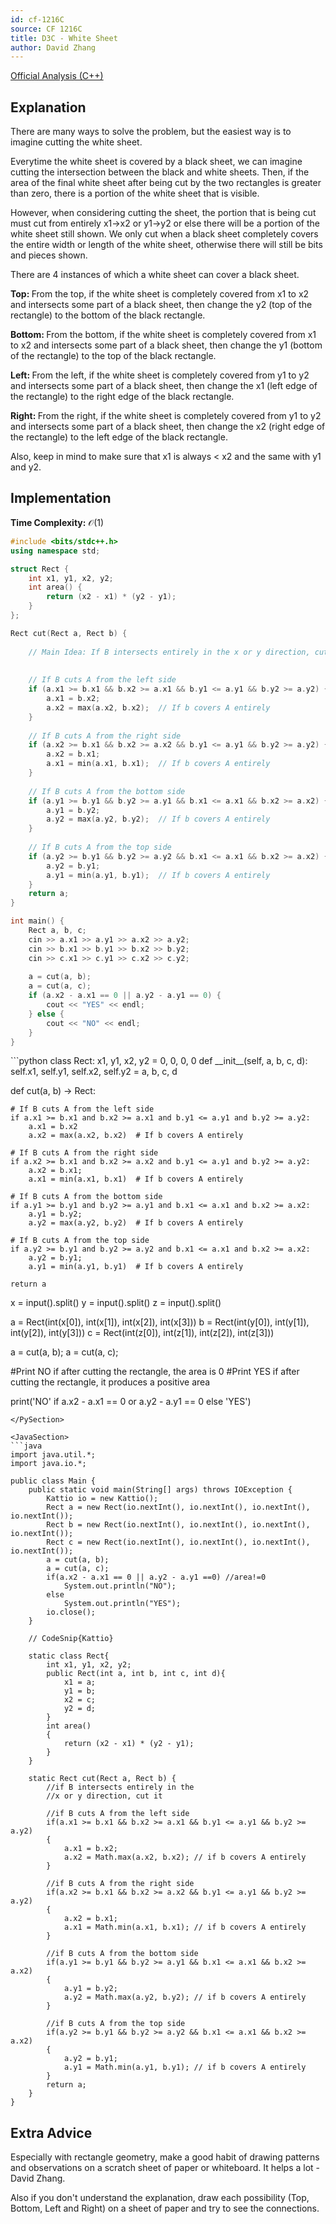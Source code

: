```yaml
---
id: cf-1216C
source: CF 1216C
title: D3C - White Sheet
author: David Zhang
---
```


[Official Analysis (C++)](https://codeforces.com/blog/entry/69954)

## Explanation

There are many ways to solve the problem, but the easiest way is to imagine cutting the white sheet. 

Everytime the white sheet is covered by a black sheet, we can imagine cutting the intersection between the black and white sheets. Then, if the area of the final white sheet after being cut by the two rectangles is greater than zero, there is a portion of the white sheet that is visible.

However, when considering cutting the sheet, the portion that is being cut must cut from entirely x1->x2 or y1->y2 or else there will be a portion of the white sheet still shown. We only cut when a black sheet completely covers the entire width or length of the white sheet, otherwise there will still be bits and pieces shown.


There are 4 instances of which a white sheet can cover a black sheet.

$\textbf{Top: }$ From the top, if the white sheet is completely covered from x1 to x2 and intersects some part of a black sheet, then change the y2 (top of the rectangle) to the bottom of the black rectangle.

$\textbf{Bottom: }$ From the bottom, if the white sheet is completely covered from x1 to x2 and intersects some part of a black sheet, then change the y1 (bottom of the rectangle) to the top of the black rectangle.

$\textbf{Left: }$ From the left, if the white sheet is completely covered from y1 to y2 and intersects some part of a black sheet, then change the x1 (left edge of the rectangle) to the right edge of the black rectangle.

$\textbf{Right: }$ From the right, if the white sheet is completely covered from y1 to y2 and intersects some part of a black sheet, then change the x2 (right edge of the rectangle) to the left edge of the black rectangle.

Also, keep in mind to make sure that x1 is always < x2 and the same with y1 and y2.

## Implementation

**Time Complexity:** $\mathcal{O}(1)$

<LanguageSection>

<CPPSection>

```cpp
#include <bits/stdc++.h>
using namespace std;

struct Rect {
	int x1, y1, x2, y2;
	int area() {
		return (x2 - x1) * (y2 - y1);
	}
};

Rect cut(Rect a, Rect b) {
	
	// Main Idea: If B intersects entirely in the x or y direction, cut it.
	
	
	// If B cuts A from the left side
	if (a.x1 >= b.x1 && b.x2 >= a.x1 && b.y1 <= a.y1 && b.y2 >= a.y2) {
		a.x1 = b.x2;
		a.x2 = max(a.x2, b.x2);  // If b covers A entirely
	}
	
	// If B cuts A from the right side
	if (a.x2 >= b.x1 && b.x2 >= a.x2 && b.y1 <= a.y1 && b.y2 >= a.y2) {
		a.x2 = b.x1;
		a.x1 = min(a.x1, b.x1);  // If b covers A entirely
	}
	
	// If B cuts A from the bottom side
	if (a.y1 >= b.y1 && b.y2 >= a.y1 && b.x1 <= a.x1 && b.x2 >= a.x2) {
		a.y1 = b.y2;
		a.y2 = max(a.y2, b.y2);  // If b covers A entirely
	}
	
	// If B cuts A from the top side
	if (a.y2 >= b.y1 && b.y2 >= a.y2 && b.x1 <= a.x1 && b.x2 >= a.x2) {
		a.y2 = b.y1;
		a.y1 = min(a.y1, b.y1);  // If b covers A entirely
	}
	return a;
}

int main() {
	Rect a, b, c;
	cin >> a.x1 >> a.y1 >> a.x2 >> a.y2;
	cin >> b.x1 >> b.y1 >> b.x2 >> b.y2;
	cin >> c.x1 >> c.y1 >> c.x2 >> c.y2;
	
	a = cut(a, b);
	a = cut(a, c);
	if (a.x2 - a.x1 == 0 || a.y2 - a.y1 == 0) {
		cout << "YES" << endl;
	} else {
		cout << "NO" << endl;
	}
}
```

</CPPSection>

<PySection>
```python
class Rect: 
	x1, y1, x2, y2 = 0, 0, 0, 0
	def __init__(self, a, b, c, d):
		self.x1, self.y1, self.x2, self.y2 = a, b, c, d

def cut(a, b) -> Rect:
  
	# If B cuts A from the left side
	if a.x1 >= b.x1 and b.x2 >= a.x1 and b.y1 <= a.y1 and b.y2 >= a.y2:
		a.x1 = b.x2
		a.x2 = max(a.x2, b.x2)  # If b covers A entirely
	
	# If B cuts A from the right side
	if a.x2 >= b.x1 and b.x2 >= a.x2 and b.y1 <= a.y1 and b.y2 >= a.y2:  
		a.x2 = b.x1;
		a.x1 = min(a.x1, b.x1)  # If b covers A entirely
  
	# If B cuts A from the bottom side	
	if a.y1 >= b.y1 and b.y2 >= a.y1 and b.x1 <= a.x1 and b.x2 >= a.x2:
		a.y1 = b.y2;
		a.y2 = max(a.y2, b.y2)  # If b covers A entirely
    
	# If B cuts A from the top side
	if a.y2 >= b.y1 and b.y2 >= a.y2 and b.x1 <= a.x1 and b.x2 >= a.x2:
		a.y2 = b.y1;
		a.y1 = min(a.y1, b.y1)  # If b covers A entirely
	
	return a

x = input().split()
y = input().split()
z = input().split()

a = Rect(int(x[0]), int(x[1]), int(x[2]), int(x[3]))
b = Rect(int(y[0]), int(y[1]), int(y[2]), int(y[3]))
c = Rect(int(z[0]), int(z[1]), int(z[2]), int(z[3]))

a = cut(a, b);
a = cut(a, c);

#Print NO if after cutting the rectangle, the area is 0
#Print YES if after cutting the rectangle, it produces a positive area

print('NO' if a.x2 - a.x1 == 0 or a.y2 - a.y1 == 0 else 'YES') 
```
</PySection>

<JavaSection>
```java
import java.util.*;
import java.io.*;

public class Main {
 	public static void main(String[] args) throws IOException {
		Kattio io = new Kattio();
		Rect a = new Rect(io.nextInt(), io.nextInt(), io.nextInt(), io.nextInt());
		Rect b = new Rect(io.nextInt(), io.nextInt(), io.nextInt(), io.nextInt());
		Rect c = new Rect(io.nextInt(), io.nextInt(), io.nextInt(), io.nextInt());
		a = cut(a, b);
		a = cut(a, c);
		if(a.x2 - a.x1 == 0 || a.y2 - a.y1 ==0) //area!=0
			System.out.println("NO");
		else
			System.out.println("YES");
 		io.close();
  	}
	
	// CodeSnip{Kattio}
	
	static class Rect{
		int x1, y1, x2, y2;
		public Rect(int a, int b, int c, int d){
			x1 = a;
			y1 = b;
			x2 = c;
			y2 = d;
		}
		int area()
		{
			return (x2 - x1) * (y2 - y1);
		}
	}
	
	static Rect cut(Rect a, Rect b) {
		//if B intersects entirely in the 
		//x or y direction, cut it
	
		//if B cuts A from the left side
		if(a.x1 >= b.x1 && b.x2 >= a.x1 && b.y1 <= a.y1 && b.y2 >= a.y2)
		{
			a.x1 = b.x2;
			a.x2 = Math.max(a.x2, b.x2); // if b covers A entirely
		}
	
		//if B cuts A from the right side
		if(a.x2 >= b.x1 && b.x2 >= a.x2 && b.y1 <= a.y1 && b.y2 >= a.y2)
		{
			a.x2 = b.x1;
			a.x1 = Math.min(a.x1, b.x1); // if b covers A entirely
		}
		
		//if B cuts A from the bottom side
		if(a.y1 >= b.y1 && b.y2 >= a.y1 && b.x1 <= a.x1 && b.x2 >= a.x2)
		{
			a.y1 = b.y2;
			a.y2 = Math.max(a.y2, b.y2); // if b covers A entirely
		}
	
		//if B cuts A from the top side
		if(a.y2 >= b.y1 && b.y2 >= a.y2 && b.x1 <= a.x1 && b.x2 >= a.x2)
		{
			a.y2 = b.y1;
			a.y1 = Math.min(a.y1, b.y1); // if b covers A entirely
		}
		return a;
	}
}
```

</JavaSection>

</LanguageSection>

## Extra Advice
Especially with rectangle geometry, make a good habit of drawing patterns and observations on a scratch sheet of paper or whiteboard. It helps a lot - David Zhang.

Also if you don't understand the explanation, draw each possibility (Top, Bottom, Left and Right) on a sheet of paper and try to see the connections.

